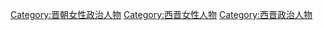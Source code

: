 [[Category:晋朝女性政治人物|Category:晋朝女性政治人物]]
[[Category:西晋女性人物|Category:西晋女性人物]]
[[Category:西晋政治人物|Category:西晋政治人物]]